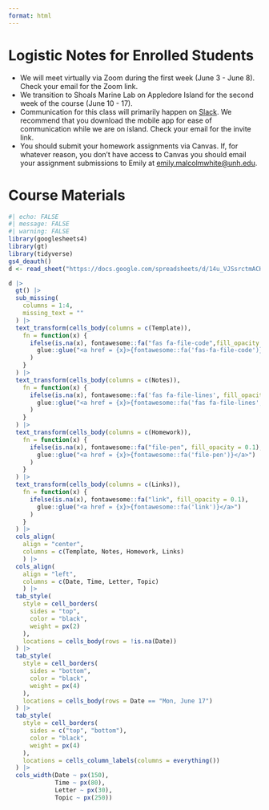 ```yaml
---
format: html
---
```


# Logistic Notes for Enrolled Students

- We will meet virtually via Zoom during the first week (June 3 - June 8).  Check your email for the Zoom link.
- We transition to Shoals Marine Lab on Appledore Island for the second week of the course (June 10 - 17). 
- Communication for this class will primarily happen on [Slack](https://slack.com/). We recommend that you download the mobile app for ease of communication while we are on island. Check your email for the invite link.
- You should submit your homework assignments via Canvas. If, for whatever reason, you don't have access to Canvas you should email your assignment submissions to Emily at [emily.malcolmwhite@unh.edu](mailto:emily.malcolmwhite@unh.edu). 

# Course Materials

```r
#| echo: FALSE
#| message: FALSE
#| warning: FALSE
library(googlesheets4)
library(gt)
library(tidyverse)
gs4_deauth()
d <- read_sheet("https://docs.google.com/spreadsheets/d/14u_VJSsrctmACH9mqCtYfqRrHW2v7I1COl6Atf9YPM4/edit?usp=sharing", sheet = "Sheet1")
```


```r
d |>
  gt() |>
  sub_missing(
    columns = 1:4,
    missing_text = ""
  ) |>
  text_transform(cells_body(columns = c(Template)),
    fn = function(x) {
      ifelse(is.na(x), fontawesome::fa("fas fa-file-code",fill_opacity = 0.1),
        glue::glue("<a href = {x}>{fontawesome::fa('fas-fa-file-code')}</a>")
      )
    }
  ) |>
  text_transform(cells_body(columns = c(Notes)),
    fn = function(x) {
      ifelse(is.na(x), fontawesome::fa('fas fa-file-lines', fill_opacity = 0.1),
        glue::glue("<a href = {x}>{fontawesome::fa('fas fa-file-lines',}</a>")
      )
    }
  ) |>
  text_transform(cells_body(columns = c(Homework)),
    fn = function(x) {
      ifelse(is.na(x), fontawesome::fa("file-pen", fill_opacity = 0.1),
        glue::glue("<a href = {x}>{fontawesome::fa('file-pen')}</a>")
      )
    }
  ) |>
  text_transform(cells_body(columns = c(Links)),
    fn = function(x) {
      ifelse(is.na(x), fontawesome::fa("link", fill_opacity = 0.1),
        glue::glue("<a href = {x}>{fontawesome::fa('link')}</a>")
      )
    }
  ) |>
  cols_align(
    align = "center", 
    columns = c(Template, Notes, Homework, Links)
    ) |>
  cols_align(
    align = "left", 
    columns = c(Date, Time, Letter, Topic)
    ) |>
  tab_style(
    style = cell_borders(
      sides = "top",
      color = "black", 
      weight = px(2)
    ),
    locations = cells_body(rows = !is.na(Date)) 
  ) |>
  tab_style(
    style = cell_borders(
      sides = "bottom",
      color = "black",
      weight = px(4) 
    ),
    locations = cells_body(rows = Date == "Mon, June 17") 
  ) |>
  tab_style(
    style = cell_borders(
      sides = c("top", "bottom"),
      color = "black",
      weight = px(4) 
    ),
    locations = cells_column_labels(columns = everything()) 
  ) |>
  cols_width(Date ~ px(150),
             Time ~ px(80), 
             Letter ~ px(30), 
             Topic ~ px(250)) 
```

